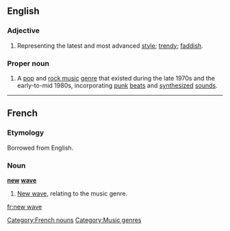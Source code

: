 ==English==
===Adjective===
{{en-adj|pos=[[new]] [[wave]]}}
# Representing the latest and most advanced [[style]]; [[trendy]]; [[faddish]].

===Proper noun===
{{wikipedia|New Wave music}}
{{en-proper noun|sg=[[new]] [[wave]]}}
# A [[pop music|pop]] and [[rock music]] [[genre]] that existed during the late 1970s and the early-to-mid 1980s, incorporating [[punk rock|punk]] [[beat]]s and [[synthesizer|synthesized]] [[sound]]s.

----

==French==
===Etymology===
Borrowed from English.

===Noun===
'''[[new]] [[wave]]'''
# [[new wave#English|New wave]], relating to the music genre.

[[Category:French nouns]]
[[Category:Music genres]]

[[fr:new wave]]